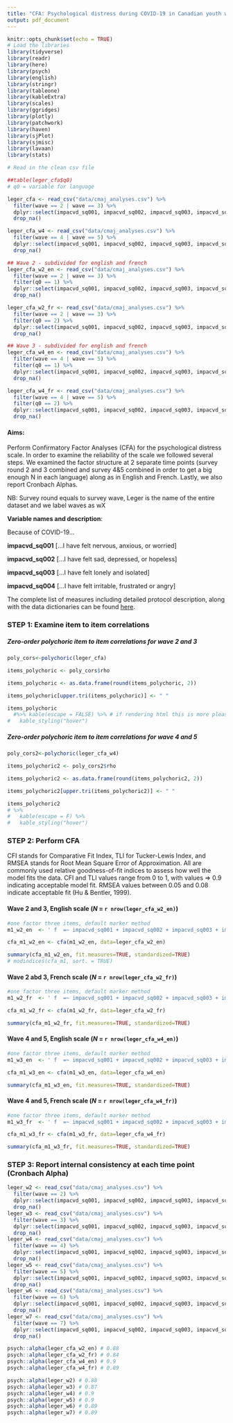```yaml
---
title: "CFA: Psychological distress during COVID-19 in Canadian youth with and without chronic health conditions"
output: pdf_document
---
```


```r
knitr::opts_chunk$set(echo = TRUE)
# Load the libraries
library(tidyverse)
library(readr)
library(here)
library(psych)
library(english)
library(stringr)
library(tableone)
library(kableExtra)
library(scales)
library(ggridges)
library(plotly)
library(patchwork)
library(haven)
library(sjPlot)
library(sjmisc)
library(lavaan)
library(stats)
```

```r
# Read in the clean csv file

##table(leger_cfa$q0)
# q0 = variable for language

leger_cfa <- read_csv("data/cmaj_analyses.csv") %>%
  filter(wave == 2 | wave == 3) %>%
  dplyr::select(impacvd_sq001, impacvd_sq002, impacvd_sq003, impacvd_sq004) %>%
  drop_na()

leger_cfa_w4 <- read_csv("data/cmaj_analyses.csv") %>%
  filter(wave == 4 | wave == 5) %>%
  dplyr::select(impacvd_sq001, impacvd_sq002, impacvd_sq003, impacvd_sq004) %>%
  drop_na()

## Wave 2 - subdivided for english and french
leger_cfa_w2_en <- read_csv("data/cmaj_analyses.csv") %>%
  filter(wave == 2 | wave == 3) %>%
  filter(q0 == 1) %>%
  dplyr::select(impacvd_sq001, impacvd_sq002, impacvd_sq003, impacvd_sq004) %>%
  drop_na()

leger_cfa_w2_fr <- read_csv("data/cmaj_analyses.csv") %>%
  filter(wave == 2 | wave == 3) %>%
  filter(q0 == 2) %>%
  dplyr::select(impacvd_sq001, impacvd_sq002, impacvd_sq003, impacvd_sq004) %>%
  drop_na()

## Wave 3 - subdivided for english and french
leger_cfa_w4_en <- read_csv("data/cmaj_analyses.csv") %>%
  filter(wave == 4 | wave == 5) %>%
  filter(q0 == 1) %>%
  dplyr::select(impacvd_sq001, impacvd_sq002, impacvd_sq003, impacvd_sq004) %>%
  drop_na()

leger_cfa_w4_fr <- read_csv("data/cmaj_analyses.csv") %>%
  filter(wave == 4 | wave == 5) %>%
  filter(q0 == 2) %>%
  dplyr::select(impacvd_sq001, impacvd_sq002, impacvd_sq003, impacvd_sq004) %>%
  drop_na()
```

#### Aims:

Perform Confirmatory Factor Analyses (CFA) for the psychological distress scale.
In order to examine the reliability of the scale we followed several steps. We examined the factor structure at 2 separate time points (survey round 2 and 3 combined and survey 4&5 combined in order to get a big enough N in each language) along as in English and French. Lastly, we also report Cronbach Alphas.

NB: Survey round equals to survey wave, Leger is the name of the entire dataset and we label waves as wX

**Variable names and description**:

Because of COVID-19...

**impacvd_sq001**	[...I have felt nervous, anxious, or worried]

**impacvd_sq002**	[...I have felt sad, depressed, or hopeless] 

**impacvd_sq003**	[...I have felt lonely and isolated]

**impacvd_sq004**	[...I have felt irritable, frustrated or angry]

The complete list of measures including detailed protocol description, along with the data dictionaries can be found [here](https://osf.io/v8xk5/).

### STEP 1: Examine item to item correlations

##### Zero-order polychoric item to item correlations for wave 2 and 3
```r
poly_cors<-polychoric(leger_cfa)

items_polychoric <- poly_cors$rho

items_polychoric <- as.data.frame(round(items_polychoric, 2))

items_polychoric[upper.tri(items_polychoric)] <- " "

items_polychoric
  #%>% kable(escape = FALSE) %>% # if rendering html this is more pleasant to look at + interactive :)
#   kable_styling("hover")
```

##### Zero-order polychoric item to item correlations for wave 4 and 5
```r
poly_cors2<-polychoric(leger_cfa_w4)

items_polychoric2 <- poly_cors2$rho

items_polychoric2 <- as.data.frame(round(items_polychoric2, 2))

items_polychoric2[upper.tri(items_polychoric2)] <- " "

items_polychoric2
# %>%
#   kable(escape = F) %>%
#   kable_styling("hover")
```
### STEP 2: Perform CFA 

CFI stands for Comparative Fit Index, TLI for Tucker-Lewis Index, and RMSEA stands for Root Mean Square Error of Approximation. All are commonly used relative goodness-of-fit indices to assess how well the model fits the data. CFI and TLI values range from 0 to 1, with values => 0.9 indicating acceptable model fit. RMSEA values between 0.05 and 0.08 indicate acceptable fit (Hu & Bentler, 1999).

#### Wave 2 and 3, English scale (*N* = `r nrow(leger_cfa_w2_en)`)

```r
#one factor three items, default marker method
m1_w2_en  <- ' f  =~ impacvd_sq001 + impacvd_sq002 + impacvd_sq003 + impacvd_sq004'

cfa_m1_w2_en <- cfa(m1_w2_en, data=leger_cfa_w2_en)

summary(cfa_m1_w2_en, fit.measures=TRUE, standardized=TRUE) 
# modindices(cfa_m1, sort. = TRUE)
```

#### Wave 2 abd 3, French scale (*N* = `r nrow(leger_cfa_w2_fr)`)

```r
#one factor three items, default marker method
m1_w2_fr  <- ' f  =~ impacvd_sq001 + impacvd_sq002 + impacvd_sq003 + impacvd_sq004'

cfa_m1_w2_fr <- cfa(m1_w2_fr, data=leger_cfa_w2_fr)

summary(cfa_m1_w2_fr, fit.measures=TRUE, standardized=TRUE) 
```

#### Wave 4 and 5, English scale (*N* = `r nrow(leger_cfa_w4_en)`)

```r
#one factor three items, default marker method
m1_w3_en  <- ' f  =~ impacvd_sq001 + impacvd_sq002 + impacvd_sq003 + impacvd_sq004'

cfa_m1_w3_en <- cfa(m1_w3_en, data=leger_cfa_w4_en)

summary(cfa_m1_w3_en, fit.measures=TRUE, standardized=TRUE) 
```

#### Wave 4 and 5, French scale (*N* = `r nrow(leger_cfa_w4_fr)`)

```r
#one factor three items, default marker method
m1_w3_fr  <- ' f  =~ impacvd_sq001 + impacvd_sq002 + impacvd_sq003 + impacvd_sq004'

cfa_m1_w3_fr <- cfa(m1_w3_fr, data=leger_cfa_w4_fr)

summary(cfa_m1_w3_fr, fit.measures=TRUE, standardized=TRUE) 
```

### STEP 3: Report internal consistency at each time point (Cronbach Alpha)
```r
leger_w2 <- read_csv("data/cmaj_analyses.csv") %>%
  filter(wave == 2) %>%
  dplyr::select(impacvd_sq001, impacvd_sq002, impacvd_sq003, impacvd_sq004) %>%
  drop_na()
leger_w3 <- read_csv("data/cmaj_analyses.csv") %>%
  filter(wave == 3) %>%
  dplyr::select(impacvd_sq001, impacvd_sq002, impacvd_sq003, impacvd_sq004) %>%
  drop_na()
leger_w4 <- read_csv("data/cmaj_analyses.csv") %>%
  filter(wave == 4) %>%
  dplyr::select(impacvd_sq001, impacvd_sq002, impacvd_sq003, impacvd_sq004) %>%
  drop_na()
leger_w5 <- read_csv("data/cmaj_analyses.csv") %>%
  filter(wave == 5) %>%
  dplyr::select(impacvd_sq001, impacvd_sq002, impacvd_sq003, impacvd_sq004) %>%
  drop_na()
leger_w6 <- read_csv("data/cmaj_analyses.csv") %>%
  filter(wave == 6) %>%
  dplyr::select(impacvd_sq001, impacvd_sq002, impacvd_sq003, impacvd_sq004) %>%
  drop_na()
leger_w7 <- read_csv("data/cmaj_analyses.csv") %>%
  filter(wave == 7) %>%
  dplyr::select(impacvd_sq001, impacvd_sq002, impacvd_sq003, impacvd_sq004) %>%
  drop_na()

psych::alpha(leger_cfa_w2_en) # 0.88
psych::alpha(leger_cfa_w2_fr) # 0.84
psych::alpha(leger_cfa_w4_en) # 0.9
psych::alpha(leger_cfa_w4_fr) # 0.89

psych::alpha(leger_w2) # 0.88
psych::alpha(leger_w3) # 0.87
psych::alpha(leger_w4) # 0.9
psych::alpha(leger_w5) # 0.9
psych::alpha(leger_w6) # 0.89
psych::alpha(leger_w7) # 0.89
```

